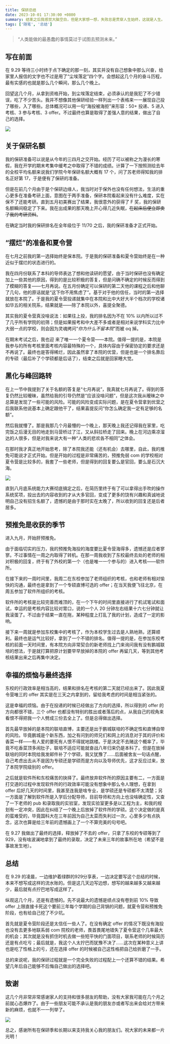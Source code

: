 ```yaml
---
title: 保研总结
date: 2023-10-01 17:30:00 +0800
summary: 结束之后我感觉大脑空白，但是大家想一想，失败总是贯穿人生始终，这就是人生。
tags: ['随笔', '总结']
---
```

 
> “人类能做的最愚蠢的事情莫过于试图去预测未来。”

## 写在前面

在 9.29 等待三小时终于点下确定的那一刻，其实并没有自己想象中那么兴奋，给家里人报信的文字也不过是用了“尘埃落定”四个字。会想起这几个月的奋斗历程，最有实感的也就是那么几个瞬间，那么几个晚上。

回望这几个月，从拿到资格开始，到尘埃落定结束，必须承认的是我犯了不少错误，吃了不少苦头。我并不想像其他保研经验一样列出一个表格来一一展现自己投了哪些，入了哪些。总体概况可以用一句“海投被海拒”来形容：50+ 投递、5 进入考核、3 参与考核、3 offer。不过最终也算是取得了差强人意的结果，做出了自己的选择。

![](/img/1a328ae4cdf67d4919c360adaa20ecb.jpg)

## 关于保研名额

我的保研准备可以说是从今年的三四月之交开始。经历了可以被称之为漫长的寒假，我在开学的期末考集中缓考之中取得了不错的成绩。计算了一下按照测绘去年的全校平均名额来说我们学院今年保研名额大概有 17 个，问了苏老师得知我的排名正好第 17，于是便有了保研的准备。

但是在前几个月由于是个保研边缘人，我当时对于保外也没有任何想法，生活的重心更多在准备考研上面，意图在于两手准备，保研本院看起来没有什么难度，实在保不了还能考研。直到五月初美赛出了结果，我很意外的获得了 F 奖，我的保研名额瞬间稳定了下来。我在出成果的那天晚上开心得几近失眠，<del>在起床后便立即卖了我的考研资料</del>。

在确定当时我的保研排名在全年级位于 11/70 之后，我的保研准备才正式开始。

## “摆烂”的准备和夏令营

在七月之前我的第一选择始终是保本院。于是我的保研准备和夏令营始终是在一种近似于摆烂的状态进行的。

我在四月份联系了本科的导师表达了想和他读研的愿望，由于当时保研也没有确定加上一些其他的原因，得到的是比较积极的答复，但是问确不确定的时候反而得到了模糊的答复——七月再说。在五月份确定可以保研的第二天他的课程之后和他聊了几句，他的原话就是“这下你不用焦虑了”。基于对于他的信任，当时的第一选择就放在本院了。于是我的夏令营投递就集中在本院和比中大好大半个档次的学校诸如华五的相关院系，结果就是——除了本院以外，喜提全聚德。

其实我的夏令营真没啥说法：如果往上投，我的排名因为不在 10% 以内所以过不了几乎所有学院的初筛；但是如果报考和中大差不多或者是相对来说学科实力比中大弱一点的学校，则会因为灵魂拷问“*你为什么不留本院*”而被 oq 掉。

在期末考试之后，我也迎 来了唯一一个夏令营——本院。值得一提的是，本院是我参与的所有考核里面考核内容最特殊的一个，具体内容由于保密协定的要求还是不再说了。最终也是答得稀烂，因此虽然拿了本院的优营，但是也是一个排名靠后的专硕（最后补了个学硕都是后话了），结束之后就是回家睡大觉。
## 黑化与峰回路转

在上一节中我提到了关于名额的答复是“七月再说”，我真就七月再说了。得到的答复仍然比较暧昧，虽然给我的引导仍然是“应该没啥问题”，但是这次我从暧昧之中总算是发现了一些可能的风险。可能的风险变成实际问题，是在夏令营拿到优营之后我联系他说基本上确定跟他干了，结果喜提反问“你怎么确定我一定有足够的名额”。

然后我就懵了。那是我那几个月最懵的一个晚上，那天晚上我还记得我在家里，吃完饭之后漫无目的地走到马营桥过了江，又从斜拉桥走了回来。晚上在河边乘凉溜达的人很多，但是对我来说大有一种“人类的悲欢各不相同”之体会。

在那时我才真正地开始思考，除了本院我还能（还有机会）去哪里，自此，我的推免可能说才正式开始。但是开始的过程是非常痛苦的，预推免弱 com 的学校相对夏令营是比较多的，我套了一些老师，但是得到的回复要么是官回，要么是石沉大海。

![](/img/98c71a812b23d0045ce90426495494a.png)

直到八月底系统能力大赛彻底搞定之后，在简历里终于有了可以拿得出手吹的操作系统奖项，投出去的内容收到的才从大多官回，变成了更多的饶有兴趣和真诚地说明自己没有招生名额了，遗憾的是由于那时实在太晚了，所以收到的回复还是后者居多。
## 预推免是收获的季节

进入九月，开始肝预推免。

由于面临切实的压力，我的预推免海投的海度要比夏令营海得多，遗憾还是应者寥寥。不过事情在一周之内取得了转机。在那一周我收到了东校最终去处的老师的相对积极的回复，终于有了外校的第一个（也是唯一一个参与的）进入考核——软件所。

在接下来的一周时间里，我周二在东校参加了老师组织的考核，也和老师有相对愉快的沟通，最终也是拿到了一个专硕直博可选的 offer；在当天我便飞往北京，在周五参加了软件所组织的考核。

软件所的考核是比较完善而难顶的，在一个下午的时间里直接进行了机试笔试和面试，幸运的是考核内容比较对胃口，说的一个人 20 分钟左右结果十六七分钟就让我滚蛋了。不过由于结果一直在拖，某种程度上打乱了我的计划，造成了一定的影响。

接下来一周就是参加东校集中的考核了，作为本校学生过去是人熟地熟，还算顺利。最终也是运气比较好，拿到了一个不错的排名。值得一提的是，在参加东校考核的前面一天时间里，有本院方向非常契合的新老师找上门来询问我有没有鹏城联培的想法，于是就打算把原计划要早早放掉的本院的 offer 再留几天，等到其他考核结果出来之后再集中决定。

## 幸福的烦恼与最终选择

东校的行政效率是相当高的，结果和排名在考核的第二天就已经出来了。因此我夏令营唯三的 offer 其实是在三天之内拿到的，留给我考虑的时间是相当紧张的。

这是幸福的烦恼。由于在投递的时候已经做出了方向的选择，所以得到的 offer 的方向都很不错，三个 offer 也都没有特别的胜出或者落后的点，从我自己的视角来看恨不得把我一个人劈成三份去全上了。但是总得做出选择。

首先最早放掉的是本院的联培直博，主要还是出于鹏城联培的不确定性和直博自带的风险。毕竟鹏城是个新东西，加之有问到的师兄们和网上的消息对于其的评价和香菜一样——有人爱的要死有人恨不得就地跳楼。于是决定不去赌这个概率了，毕竟不吃香菜顶多闹肚子，联培不适应可能就奋战八年归来仍是本科了。但是在放掉联培的同时本院给我发邮件补了个学硕，我又犹豫了……后面被舍友一句话点醒，自己考虑出去从不是因为专硕还是学硕而是方向以及导师优先，这才反应过来，放了本院学院级别的 offer。

之后就是软件所和东校痛苦的抉择了。最终放弃软件所的原因主要有二，一方面是打交道的过程中发现软件所的行政效率可能没有想象中那么令人理想，在拿到 offer 后好几天的时间里，我甚至连我是啥专业，是学硕还是专硕都不太清楚；另一方面是了解到软件所是入学后分配导师，目前导师和方向上也没啥确定性，又查了一下老师的 pub 和录取我的实验室，发现实验室更多是以工程为主，和我的规划有一定冲突，因此在纠结了一个晚上后放掉了软件所的学硕。这个决定做的是真的蛮难受的，毕竟国科大在三年前因为自己太菜而失利过一次，心里多少有点执念，这次也算是给三年前的遗憾画上了一个不算完美的句号吧。

在 9.27 我做出了最终的选择，释放掉了不去的 offer，只拿了东校的专硕等到了 929，没有啥波澜地拿到了最终的录取，决定了未来三年的故事所在地（希望不是事故发生地）。
## 总结

在 9.29 的凌晨，一边维护着绿群的929分享表，一边决定要写这个总结的时候，本来不想写成这样的流水账的。但是这几天边写边想，想写的越来越多又越来越少，最后就有点拧巴地写成这样了。

纵观这几个月，还是有遗憾的。先不说最大的遗憾是绩点没有卷到前 10% 导致 offer 上限直接卡死这个要前三年每个学期的自己背锅的问题，就夏令营和预推免阶段，也有给自己挖了不少坑。

首先就是夏令营阶段还是太信任一些人了。在没有确定 offer 的情况下既没有海投也没有去更多地联系弱 com 院校的老师，畏首畏尾地错失了夏令营这个几率最大的机会；其次就是没有抓住时机去做一些短平快的门面项目，联系老师的时候简历还是有点吃亏；最后就是，我这个人太拧巴而犹豫不决了……这次在某种意义上讲也是吃了性格上的亏，还在选择 offer 的时候被自己这性格把自己给折磨了一手。

总的来说呢，我的保研过程就是一个完全失败的过程配上一个还算不错的结果。希望几年后自己能够不后悔自己做出的选择吧。

## 致谢

这几个月非常非常感谢家人的支持和很多朋友的帮助，没有大家我可能在几个月之前就心态爆炸了。由于一些朋友可能不承认是我的朋友亦或者写出来会给对方带来新的麻烦，也就不一一列举了。

![](/img/3f910bafddc0556fa796efd5bf63ba4.jpg)

总之，感谢所有在保研季和长期以来支持我关心我的朋友们。祝大家的未来都一片光明！